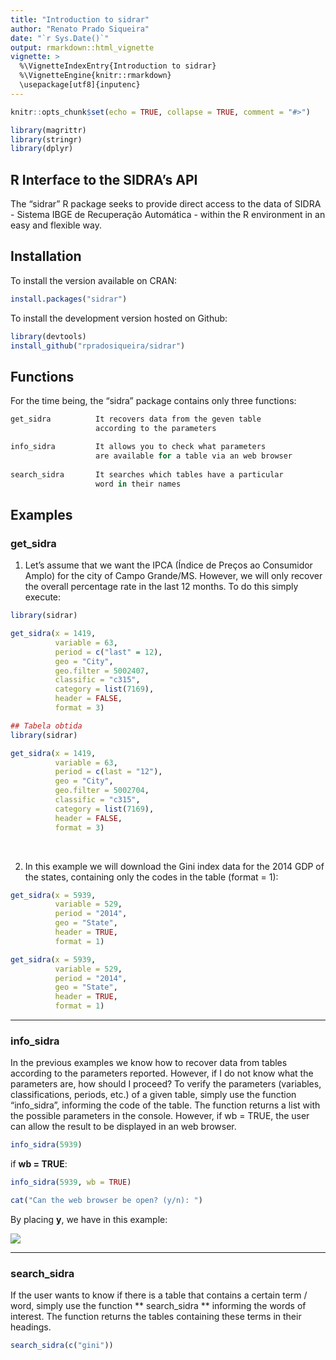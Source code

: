 ---
title: "Introduction to sidrar"
author: "Renato Prado Siqueira"
date: "`r Sys.Date()`"
output: rmarkdown::html_vignette
vignette: >
  %\VignetteIndexEntry{Introduction to sidrar}
  %\VignetteEngine{knitr::rmarkdown}
  \usepackage[utf8]{inputenc}
---

```{r setup, include=FALSE}
knitr::opts_chunk$set(echo = TRUE, collapse = TRUE, comment = "#>")
```

```{r results='hide', echo=FALSE, message=FALSE, warning=FALSE}
library(magrittr)
library(stringr)
library(dplyr)
```

## R Interface to the SIDRA's API

The "sidrar" R package seeks to provide direct access to the data of SIDRA - Sistema IBGE de Recuperação Automática - within the R environment in an easy and flexible way.

## Installation

To install the version available on CRAN:

```{r, eval=FALSE}
install.packages("sidrar")
```

To install the development version hosted on Github:

```{r, eval=FALSE}
library(devtools)
install_github("rpradosiqueira/sidrar")
```

## Functions

For the time being, the "sidra" package contains only three functions:

```{r, eval=FALSE}
get_sidra          It recovers data from the geven table
                   according to the parameters

info_sidra         It allows you to check what parameters
                   are available for a table via an web browser
                   
search_sidra       It searches which tables have a particular 
                   word in their names
```		   

## Examples
### get_sidra

1) Let's assume that we want the IPCA (Índice de Preços ao Consumidor Amplo) for the city of Campo Grande/MS. However, we will only recover the overall percentage rate in the last 12 months. To do this simply execute:

```{r, eval = FALSE}
library(sidrar)

get_sidra(x = 1419,
          variable = 63,
          period = c("last" = 12),
          geo = "City",
          geo.filter = 5002407,
          classific = "c315",
          category = list(7169),
          header = FALSE,
          format = 3)

```

```{r, echo = FALSE}
## Tabela obtida
library(sidrar)

get_sidra(x = 1419,
          variable = 63,
          period = c(last = "12"),
          geo = "City",
          geo.filter = 5002704,
          classific = "c315",
          category = list(7169),
          header = FALSE,
          format = 3)

```

<p> <br> </p>

2) In this example we will download the Gini index data for the 2014 GDP of the states, containing only the codes in the table (format = 1):

```{r, eval = FALSE}
get_sidra(x = 5939,
          variable = 529,
          period = "2014",
          geo = "State",
          header = TRUE,
          format = 1)

```

```{r, echo = FALSE}
get_sidra(x = 5939,
          variable = 529,
          period = "2014",
          geo = "State",
          header = TRUE,
          format = 1)

```

-------

### info_sidra

In the previous examples we know how to recover data from tables according to the parameters reported. However, if I do not know what the parameters are, how should I proceed? To verify the parameters (variables, classifications, periods, etc.) of a given table, simply use the function "info_sidra", informing the code of the table. The function returns a list with the possible parameters in the console. However, if wb = TRUE, the user can allow the result to be displayed in an web browser.

```{r, echo = FALSE}
info_sidra(5939)
```

if **wb = TRUE**:

```{r, eval=FALSE}
info_sidra(5939, wb = TRUE)
```

```{r, echo=FALSE, error=TRUE}
cat("Can the web browser be open? (y/n): ")
```

By placing **y**, we have in this example:

![](fig1.png)

-------

### search_sidra

If the user wants to know if there is a table that contains a certain term / word, simply use the function ** search_sidra ** informing the words of interest. The function returns the tables containing these terms in their headings.

```{r}
search_sidra(c("gini"))
```
